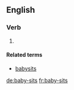 ==English==

===Verb===
{{head|en}}

# {{en-third-person singular of|baby-sit}}

====Related terms====
* [[babysits]]

[[de:baby-sits]]
[[fr:baby-sits]]